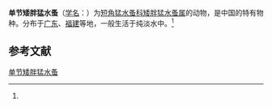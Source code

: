 {{Speciesbox
| name = 单节矮胖猛水蚤
| status = 
| status_system = 
| image = 
| genus = Nannopus
| species = unisegmentatus
| authority = (Shen et Tai, 1964)<ref name='id12543'>{{cite web| url =http://www.bioinfo.cn/db05/BjdwSpecies.php?action=view&id=12543| title =单节矮胖猛水蚤| work =《中国动物物种编目数据库》| publisher =中国科学院微生物研究所| author =中国科学院动物研究所| accessdate =2009-04-28| deadurl =yes| archiveurl =https://web.archive.org/web/20160305025754/http://www.bioinfo.cn/db05/BjdwSpecies.php?action=view&id=12543| archivedate =2016-03-05}}</ref>
}}

'''单节矮胖猛水蚤'''（[[学名|学名]]：{{lang|la|''Nannopus unisegmentatus''}}）为[[短角猛水蚤科|短角猛水蚤科]][[矮胖猛水蚤属|矮胖猛水蚤属]]的动物，是中国的特有物种。分布于[[广东|广东]]、[[福建|福建]]等地，一般生活于纯淡水中。<ref name='id12543'/>

== 参考文献 ==
{{reflist}}

{{Wikispecies|Nannopus unisegmentatus}}
{{Taxonbar|from=Q6561671}}

[[Category:矮胖猛水蚤属|单节矮胖猛水蚤]]


{{节肢动物小作品}}